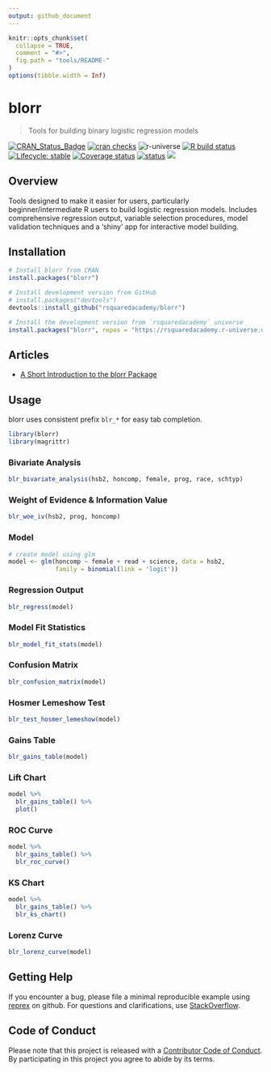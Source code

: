 ```yaml
---
output: github_document
---
```


<!-- README.md is generated from README.Rmd. Please edit that file -->

```r
knitr::opts_chunk$set(
  collapse = TRUE,
  comment = "#>",
  fig.path = "tools/README-"
)
options(tibble.width = Inf)
```

# blorr 

> Tools for building binary logistic regression models

<!-- badges: start -->
[![CRAN_Status_Badge](https://www.r-pkg.org/badges/version/blorr)](https://cran.r-project.org/package=blorr) [![cran checks](https://cranchecks.info/badges/summary/blorr)](https://cran.r-project.org/web/checks/check_results_blorr.html) ![r-universe](https://rsquaredacademy.r-universe.dev/badges/blorr)
[![R build status](https://github.com/rsquaredacademy/blorr/workflows/R-CMD-check/badge.svg)](https://github.com/rsquaredacademy/blorr/actions) [![Lifecycle: stable](https://img.shields.io/badge/lifecycle-stable-brightgreen.svg)](https://lifecycle.r-lib.org/articles/stages.html)
[![Coverage status](https://codecov.io/gh/rsquaredacademy/blorr/branch/master/graph/badge.svg)](https://codecov.io/github/rsquaredacademy/blorr?branch=master)  [![status](https://tinyverse.netlify.com/badge/blorr)](https://CRAN.R-project.org/package=blorr) [![](https://cranlogs.r-pkg.org/badges/grand-total/blorr)](https://cran.r-project.org/package=blorr)
<!-- badges: end -->

## Overview
 
Tools designed to make it easier for users, particularly beginner/intermediate 
R users to build logistic regression models. Includes comprehensive regression 
output, variable selection procedures, model validation techniques and a 
'shiny' app for interactive model building.

## Installation

```r
# Install blorr from CRAN
install.packages("blorr")

# Install development version from GitHub
# install.packages("devtools")
devtools::install_github("rsquaredacademy/blorr")

# Install the development version from `rsquaredacademy` universe
install.packages("blorr", repos = "https://rsquaredacademy.r-universe.dev")
```

## Articles

- [A Short Introduction to the blorr Package](https://blorr.rsquaredacademy.com/articles/introduction.html)

## Usage

blorr uses consistent prefix `blr_*` for easy tab completion.

```r
library(blorr)
library(magrittr)
```

### Bivariate Analysis 

```r
blr_bivariate_analysis(hsb2, honcomp, female, prog, race, schtyp)
```

### Weight of Evidence & Information Value

```r
blr_woe_iv(hsb2, prog, honcomp)
```

### Model

```r
# create model using glm
model <- glm(honcomp ~ female + read + science, data = hsb2,
             family = binomial(link = 'logit'))
```

### Regression Output

```r
blr_regress(model)
```

### Model Fit Statistics

```r
blr_model_fit_stats(model)
```

### Confusion Matrix

```r
blr_confusion_matrix(model)
```

### Hosmer Lemeshow Test

```r
blr_test_hosmer_lemeshow(model)
```

### Gains Table

```r
blr_gains_table(model)
```

### Lift Chart

```r
model %>%
  blr_gains_table() %>%
  plot()
```

### ROC Curve

```r
model %>%
  blr_gains_table() %>%
  blr_roc_curve()
```

### KS Chart

```r
model %>%
  blr_gains_table() %>%
  blr_ks_chart()
```

### Lorenz Curve

```r
blr_lorenz_curve(model)
```

## Getting Help

If you encounter a bug, please file a minimal reproducible example using 
[reprex](https://reprex.tidyverse.org/index.html) on github. For questions and 
clarifications, use [StackOverflow](https://stackoverflow.com/).

## Code of Conduct

Please note that this project is released with a [Contributor Code of Conduct](CONDUCT.md). By participating in this project you agree to abide by its terms.
